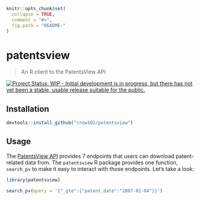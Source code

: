 <!-- Formatting of this README was inspired by gaborcsardi's httrmock README -->

```r
knitr::opts_chunk$set(
  collapse = TRUE,
  comment = "#>",
  fig.path = "README-"
)
```

# patentsview

> An R client to the PatentsView API

[![Project Status: WIP - Initial development is in progress, but there has not yet been a stable, usable release suitable for the public.](http://www.repostatus.org/badges/latest/wip.svg)](http://www.repostatus.org/#wip)
<!-- [![Linux Build Status](https://travis-ci.org/crew102/patentsview.svg?branch=master)](https://travis-ci.org/crew102/patentsview) -->
<!-- [![Windows Build status](https://ci.appveyor.com/api/projects/status/github/crew102/patentsview?svg=true)](https://ci.appveyor.com/project/crew102/patentsview) -->
<!-- [![](http://www.r-pkg.org/badges/version/patentsview)](http://www.r-pkg.org/pkg/patentsview) -->

## Installation

```r
devtools::install_github("crew102/patentsview")
```

## Usage 

The [PatentsView API](http://www.patentsview.org/api/doc.html) provides 7 endpoints that users can download patent-related data from. The `patentsview` R package provides one function, `search_pv` to make it easy to interact with those endpoints. Let's take a look:

```r
library(patentsview)

search_pv(query = '{"_gte":{"patent_date":"2007-01-04"}}')
```